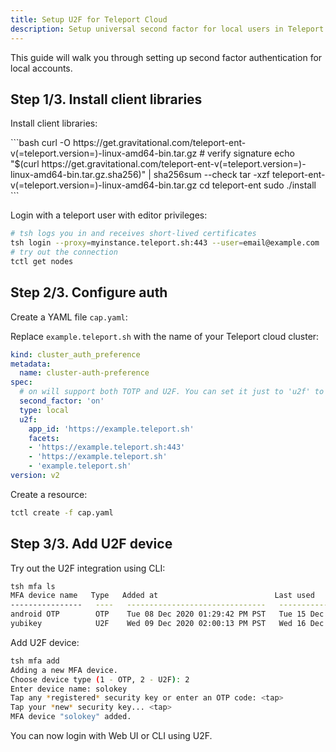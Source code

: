 ```yaml
---
title: Setup U2F for Teleport Cloud
description: Setup universal second factor for local users in Teleport Cloud
---
```


This guide will walk you through setting up second factor authentication
for local accounts.

## Step 1/3. Install client libraries

Install client libraries:

<Tabs>
  <TabItem label="Linux">
    ```bash
    curl -O https://get.gravitational.com/teleport-ent-v(=teleport.version=)-linux-amd64-bin.tar.gz
    # verify signature 
    echo "$(curl  https://get.gravitational.com/teleport-ent-v(=teleport.version=)-linux-amd64-bin.tar.gz.sha256)" | sha256sum --check 
    tar -xzf teleport-ent-v(=teleport.version=)-linux-amd64-bin.tar.gz
    cd teleport-ent
    sudo ./install
    ```
  </TabItem>
</Tabs>

Login with a teleport user with editor privileges:

```bash
# tsh logs you in and receives short-lived certificates
tsh login --proxy=myinstance.teleport.sh:443 --user=email@example.com
# try out the connection
tctl get nodes
```

## Step 2/3. Configure auth

Create a YAML file `cap.yaml`:

Replace `example.teleport.sh` with the name of your Teleport cloud cluster:

```yaml
kind: cluster_auth_preference
metadata:
  name: cluster-auth-preference
spec:
  # on will support both TOTP and U2F. You can set it just to 'u2f' to enforce U2F only second factor.
  second_factor: 'on'
  type: local
  u2f:
    app_id: 'https://example.teleport.sh'
    facets:
    - 'https://example.teleport.sh:443'
    - 'https://example.teleport.sh'
    - 'example.teleport.sh'
version: v2
```

Create a resource:

```bash
tctl create -f cap.yaml
```

## Step 3/3. Add U2F device

Try out the U2F integration using CLI:

```bash
tsh mfa ls
MFA device name   Type   Added at                          Last used
----------------   ----   -------------------------------   -------------------------------
android OTP        OTP    Tue 08 Dec 2020 01:29:42 PM PST   Tue 15 Dec 2020 01:29:42 PM PST
yubikey            U2F    Wed 09 Dec 2020 02:00:13 PM PST   Wed 16 Dec 2020 02:00:13 PM PST
```

Add U2F device:

```bash
tsh mfa add
Adding a new MFA device.
Choose device type (1 - OTP, 2 - U2F): 2
Enter device name: solokey
Tap any *registered* security key or enter an OTP code: <tap>
Tap your *new* security key... <tap>
MFA device "solokey" added.
```

You can now login with Web UI or CLI using U2F.
